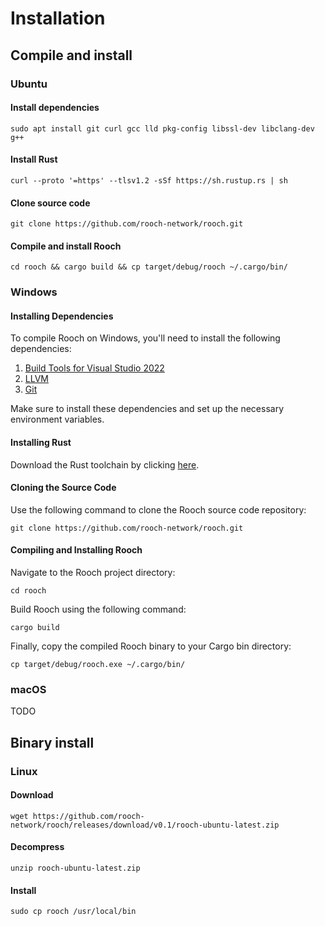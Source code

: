 # Installation

## Compile and install

### Ubuntu

#### Install dependencies

```shell
sudo apt install git curl gcc lld pkg-config libssl-dev libclang-dev g++
```

#### Install Rust

```shell
curl --proto '=https' --tlsv1.2 -sSf https://sh.rustup.rs | sh
```

#### Clone source code

```shell
git clone https://github.com/rooch-network/rooch.git
```

#### Compile and install Rooch

```shell
cd rooch && cargo build && cp target/debug/rooch ~/.cargo/bin/
```

### Windows

#### Installing Dependencies
To compile Rooch on Windows, you'll need to install the following dependencies:

1. [Build Tools for Visual Studio 2022](https://visualstudio.microsoft.com/downloads/)
2. [LLVM](https://github.com/llvm/llvm-project/releases/tag/llvmorg-17.0.1)
3. [Git](https://git-scm.com/downloads)

Make sure to install these dependencies and set up the necessary environment variables.

#### Installing Rust
Download the Rust toolchain by clicking [here](https://static.rust-lang.org/rustup/dist/x86_64-pc-windows-msvc/rustup-init.exe).

#### Cloning the Source Code
Use the following command to clone the Rooch source code repository:

```shell
git clone https://github.com/rooch-network/rooch.git
```

#### Compiling and Installing Rooch
Navigate to the Rooch project directory:
```shell
cd rooch
```

Build Rooch using the following command:
```shell
cargo build
```

Finally, copy the compiled Rooch binary to your Cargo bin directory:
```shell
cp target/debug/rooch.exe ~/.cargo/bin/
```

### macOS

TODO

## Binary install

### Linux

#### Download

```shell
wget https://github.com/rooch-network/rooch/releases/download/v0.1/rooch-ubuntu-latest.zip
```

#### Decompress

```shell
unzip rooch-ubuntu-latest.zip
```

#### Install

```shell
sudo cp rooch /usr/local/bin
```
